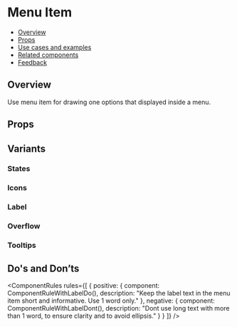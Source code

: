 
<Meta of={MenuItemStories} />

# Menu Item

- [Overview](#overview)
- [Props](#props)
- [Use cases and examples](#use-cases-and-examples)
- [Related components](#related-components)
- [Feedback](#feedback)

## Overview

Use menu item for drawing one options that displayed inside a menu.

<Canvas>
  <Story of={MenuItemStories.Overview} />
</Canvas>

## Props

<Controls />

## Variants

### States

<Canvas>
  <Story of={MenuItemStories.States} />
</Canvas>

### Icons

<Canvas>
  <Story of={MenuItemStories.Icons} />
</Canvas>

### Label

<Canvas>
  <Story of={MenuItemStories.Label} />
</Canvas>

### Overflow

<Canvas>
  <Story of={MenuItemStories.Overflow} />
</Canvas>

### Tooltips

<Canvas>
  <Story of={MenuItemStories.TooltipStory} />
</Canvas>

## Do's and Don’ts

<ComponentRules
  rules={[
    {
      positive: {
        component: ComponentRuleWithLabelDo(),
        description: "Keep the label text in the menu item short and informative. Use 1 word only."
      },
      negative: {
        component: ComponentRuleWithLabelDont(),
        description: "Dont use long text with more than 1 word, to ensure clarity and to avoid ellipsis."
      }
    }
  ]}
/>
